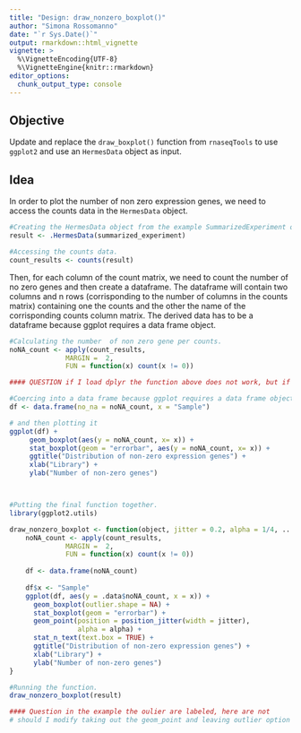 ```yaml
---
title: "Design: draw_nonzero_boxplot()"
author: "Simona Rossomanno"
date: "`r Sys.Date()`"
output: rmarkdown::html_vignette
vignette: >
  %\VignetteEncoding{UTF-8}
  %\VignetteEngine{knitr::rmarkdown}
editor_options: 
  chunk_output_type: console
---
```


## Objective

Update and replace the `draw_boxplot()` function from `rnaseqTools` to use `ggplot2` and use an `HermesData` object as input.

## Idea

In order to plot the number of non zero expression genes, we need to access the counts data in the `HermesData` object.

```r

#Creating the HermesData object from the example SummarizedExperiment object.
result <- .HermesData(summarized_experiment)

#Accessing the counts data.
count_results <- counts(result)
```

Then, for each column of the count matrix, we need to count the number of no zero genes and then create a dataframe. The dataframe will contain two columns and n rows (corrisponding to the number of columns in the counts matrix) containing one the counts and the other the name of the corrisponding counts column matrix. The derived data has to be a dataframe because  ggplot requires a data frame object. 

```r
#Calculating the number  of non zero gene per counts.
noNA_count <- apply(count_results, 
              MARGIN =  2,
              FUN = function(x) count(x != 0))

#### QUESTION if I load dplyr the function above does not work, but if I do not load dplyr I cannot use mutate and pipes.. do you know why there is this problem??

#Coercing into a data frame because ggplot requires a data frame object.
df <- data.frame(no_na = noNA_count, x = "Sample")

# and then plotting it 
ggplot(df) +
     geom_boxplot(aes(y = noNA_count, x= x)) +
     stat_boxplot(geom = "errorbar", aes(y = noNA_count, x= x)) +
     ggtitle("Distribution of non-zero expression genes") +
     xlab("Library") +
     ylab("Number of non-zero genes")



#Putting the final function together.
library(ggplot2.utils)

draw_nonzero_boxplot <- function(object, jitter = 0.2, alpha = 1/4, ...){
    noNA_count <- apply(count_results, 
              MARGIN =  2,
              FUN = function(x) count(x != 0))
    
    df <- data.frame(noNA_count)
                     
    df$x <- "Sample"
    ggplot(df, aes(y = .data$noNA_count, x = x)) +
      geom_boxplot(outlier.shape = NA) +
      stat_boxplot(geom = "errorbar") +
      geom_point(position = position_jitter(width = jitter),
                 alpha = alpha) +
      stat_n_text(text.box = TRUE) +
      ggtitle("Distribution of non-zero expression genes") +
      xlab("Library") +
      ylab("Number of non-zero genes")
}

#Running the function.
draw_nonzero_boxplot(result)

#### Question in the example the oulier are labeled, here are not 
# should I modify taking out the geom_point and leaving outlier option with label instead? not sure if it is possible to do both

```
